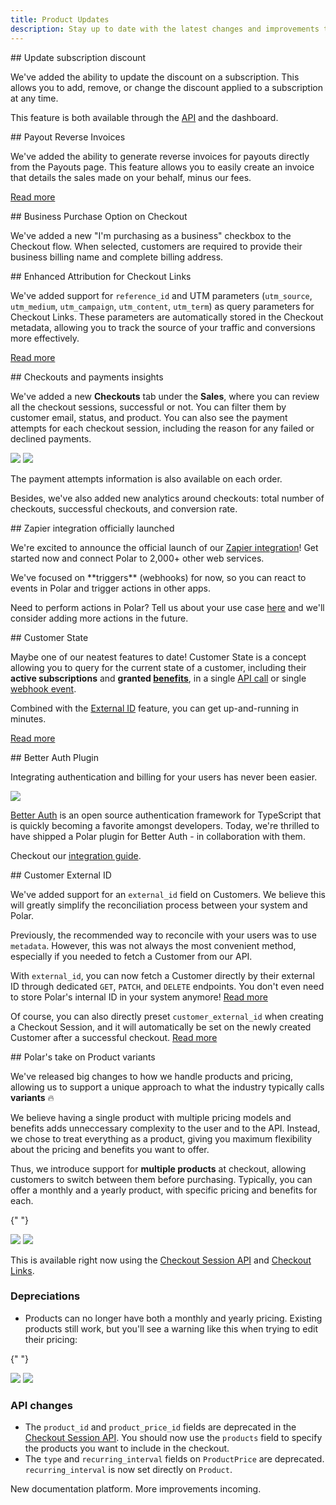 ```yaml
---
title: Product Updates
description: Stay up to date with the latest changes and improvements to Polar.
---
```


<Update label="2025-06-12">
  ## Update subscription discount

We've added the ability to update the discount on a subscription. This allows you to add, remove, or change the discount applied to a subscription at any time.

This feature is both available through the [API](/api-reference/subscriptions/update) and the dashboard.

</Update>

<Update label="2025-06-05">
  ## Payout Reverse Invoices

We've added the ability to generate reverse invoices for payouts directly from the Payouts page. This feature allows you to easily create an invoice that details the sales made on your behalf, minus our fees.

[Read more](/features/finance/payouts#reverse-invoices)

</Update>

<Update label="2025-05-22">
  ## Business Purchase Option on Checkout

We've added a new "I'm purchasing as a business" checkbox to the Checkout flow. When selected, customers are required to provide their business billing name and complete billing address.

</Update>

<Update label="2025-05-19">
  ## Enhanced Attribution for Checkout Links

We've added support for `reference_id` and UTM parameters (`utm_source`, `utm_medium`, `utm_campaign`, `utm_content`, `utm_term`) as query parameters for Checkout Links. These parameters are automatically stored in the Checkout metadata, allowing you to track the source of your traffic and conversions more effectively.

[Read more](/features/checkout/links#store-attribution-and-reference-metadata)

</Update>

<Update label="2025-05-15">
  ## Checkouts and payments insights

We've added a new **Checkouts** tab under the **Sales**, where you can review all the checkout sessions, successful or not. You can filter them by customer email, status, and product. You can also see the payment attempts for each checkout session, including the reason for any failed or declined payments.

<img
  className="block dark:hidden"
  src="/assets/features/orders/checkout.light.png"
/>
<img
  className="hidden dark:block"
  src="/assets/features/orders/checkout.dark.png"
/>

The payment attempts information is also available on each order.

Besides, we've also added new analytics around checkouts: total number of checkouts, successful checkouts, and conversion rate.

</Update>

<Update label="2025-03-11">
  ## Zapier integration officially launched

We're excited to announce the official launch of our [Zapier integration](https://zapier.com/apps/polar/integrations)! Get started now and connect Polar to 2,000+ other web services.

<Note>
  We've focused on **triggers** (webhooks) for now, so you can react to events in Polar and trigger actions in other apps.

Need to perform actions in Polar? Tell us about your use case [here](https://github.com/orgs/polarsource/discussions/new?category=integrations&labels=integrations%2Fzapier) and we'll consider adding more actions in the future.

</Note>

</Update>

<Update label="2025-03-05">
  ## Customer State

Maybe one of our neatest features to date! Customer State is a concept allowing you to query for the current state of a customer, including their **active subscriptions** and **granted [benefits](/features/benefits/introduction)**, in a single [API call](/api-reference/customers/state-external) or single [webhook event](/api-reference/webhooks/customer.state_changed).

Combined with the [External ID](/features/customer-management#external-id) feature, you can get up-and-running in minutes.

[Read more](/integrate/customer-state)

</Update>

<Update label="2025-03-04">
  ## Better Auth Plugin

Integrating authentication and billing for your users has never been easier.

<img src="/assets/changelog/2025-03-04/better_auth.jpeg" />

[Better Auth](https://www.better-auth.com/) is an open source authentication framework for
TypeScript that is quickly becoming a favorite amongst developers. Today, we're
thrilled to have shipped a Polar plugin for Better Auth - in collaboration with them.

Checkout our [integration guide](/integrate/sdk/adapters/better-auth).

</Update>

<Update label="2025-02-27">
  ## Customer External ID

We've added support for an `external_id` field on Customers. We believe this will greatly simplify the reconciliation process between your system and Polar.

Previously, the recommended way to reconcile with your users was to use `metadata`. However, this was not always the most convenient method, especially if you needed to fetch a Customer from our API.

With `external_id`, you can now fetch a Customer directly by their external ID through dedicated `GET`, `PATCH`, and `DELETE` endpoints. You don't even need to store Polar's internal ID in your system anymore! [Read more](/features/customer-management#external-id)

Of course, you can also directly preset `customer_external_id` when creating a Checkout Session, and it will automatically be set on the newly created Customer after a successful checkout. [Read more](/features/checkout/session#external-customer-id)

</Update>

<Update label="2025-02-19">
  ## Polar's take on Product variants

We've released big changes to how we handle products and pricing, allowing us to support a unique approach to what the industry typically calls **variants** 🔥

We believe having a single product with multiple pricing models and benefits adds unneccessary complexity to the user and to the API. Instead, we chose to treat everything as a product, giving you maximum flexibility about the pricing and benefits you want to offer.

Thus, we introduce support for **multiple products** at checkout, allowing customers to switch between them before purchasing. Typically, you can offer a monthly and a yearly product, with specific pricing and benefits for each.

{" "}

<img
  className="block dark:hidden"
  src="/assets/features/checkout/session/checkout_multiple_products.light.png"
/>
<img
  className="hidden dark:block"
  src="/assets/features/checkout/session/checkout_multiple_products.dark.png"
/>

This is available right now using the [Checkout Session API](/features/checkout/session) and [Checkout Links](/features/checkout/links).

### Depreciations

- Products can no longer have both a monthly and yearly pricing. Existing products still work, but you'll see a warning like this when trying to edit their pricing:

{" "}

<Frame>
  <img
    className="block dark:hidden h-[200px]"
    src="/assets/changelog/2025-02-19/deprecated_pricing.light.png"
  />
  <img
    className="hidden dark:block h-[200px]"
    src="/assets/changelog/2025-02-19/deprecated_pricing.dark.png"
  />
</Frame>

### API changes

- The `product_id` and `product_price_id` fields are deprecated in the [Checkout Session API](/api-reference/checkouts/create-session). You should now use the `products` field to specify the products you want to include in the checkout.
- The `type` and `recurring_interval` fields on `ProductPrice` are deprecated. `recurring_interval` is now set directly on `Product`.

</Update>

<Update label="2025-02-14">
  New documentation platform. More improvements incoming.
</Update>
